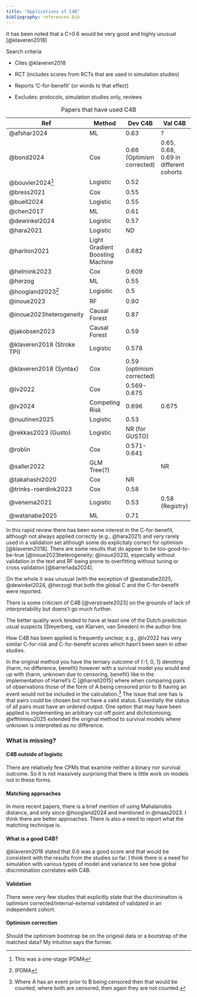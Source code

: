 ```yaml
---
title: "Applications of C4B"
bibliography: references.bib
---
```


It has been noted that a C\>0.6 would be very good and highly unusual [@klaveren2018]

Search criteria

-   Cites @klaveren2018

-   RCT (includes scores from RCTs that are used in simulation studies)

-   Reports 'C-for-benefit' (or words to that effect)

-   Excludes: protocols, simulation studies only, reviews

| Ref | Method | Dev C4B | Val C4B |
|------------------|------------------|------------------|------------------|
| @afshar2024 | ML | 0.63 | ? |
| @bond2024 | Cox | 0.66 (Optimism corrected) | 0.65, 0.68, 0.69 in different cohorts |
| @bouvier2024[^1] | Logistic | 0.52 |  |
| @bress2021 | Cox | 0.55 |  |
| @buell2024 | Logistic | 0.55 |  |
| @chen2017 | ML | 0.61 |  |
| @dewinkel2024 | Logistic | 0.57 |  |
| @hara2021 | Logistic | ND |  |
| @hariton2021 | Light Gradient Boosting Machine | 0.682 |  |
| @helmink2023 | Cox | 0.609 |  |
| @herzog | ML | 0.55 |  |
| @hoogland2023[^2] | Logisitic | 0.5 |  |
| @inoue2023 | RF | 0.90 |  |
| @inoue2023heterogeneity | Causal Forest | 0.87 |  |
| @jakobsen2023 | Causal Forest | 0.59 |  |
| @klaveren2018 (Stroke TPI) | Logistic | 0.578 |  |
| @klaveren2018 (Syntax) | Cox | 0.59 (optimism corrected) |  |
| @lv2022 | Cox | 0.569-0.675 |  |
| @lv2024 | Competing Risk | 0.696 | 0.675 |
| @nuutinen2025 | Logistic | 0.53 |  |
| @rekkas2023 (Gusto) | Logistic | NR (for GUSTO) |  |
| @roblin | Cox | 0.571-0.641 |  |
| @saller2022 | GLM Tree(?) |  | NR |
| @takahashi2020 | Cox | NR |  |
| @trinks-roerdink2023 | Cox | 0.58 |  |
| @venema2021 | Logistic | 0.53 | 0.58 (Registry) |
| @watanabe2025 | ML | 0.71 |  |

: Papers that have used C4B

[^1]: This was a one-stage IPDMA

[^2]: IPDMA

In this rapid review there has been some interest in the C-for-benefit, although not always applied correctly (e.g., @hara2021) and very rarely used in a validation set although some do explicitaly correct for optimism [@klaveren2018]. There are some results that do appear to be too-good-to-be-true [@inoue2023heterogeneity; @inoue2023], especially without validation in the text and RF being prone to overfitting without tuning or cross validation [@barreñada2024].

On the whole it was unusual (with the exception of @watanabe2025, @dewinkel2024, @herzog) that both the global C and the C-for-benefit were reported.

There is some criticism of C4B [@verstraete2023] on the grounds of lack of interpretability but doens't go much further.

The better quality work tended to have at least one of the Dutch prediction usual suspects (Steyerberg, van Klarven, van Smeden) in the author line.

How C4B has been applied is frequently unclear, e.g., @lv2022 has very similar C-for-risk and C-for-benefit scores which hasn't been seen in other studies.

In the original method you have the ternary outcome of {-1, 0, 1} denoting {harm, no difference, benefit} however with a survival model you would end up with {harm, unknown due to censoring, benefit} like in the implementation of Harrell's C [@harrell2015] where when comparing pairs of observations those of the form of A being censored prior to B having an event would not be included in the calculation.[^3] The issue that one has is that pairs could be chosen but not have a valid status. Essentially the status of all pairs must have an ordered output. One option that may have been applied is implementing an arbitrary cut-off point and dichotomising. @efthimiou2025 extended the original method to survival models where unknown is interpreted as no difference.

[^3]: Where A has an event prior to B being censored then that would be counted, where both are censored, then again they are not counted.

### What is missing?

#### C4B outside of logistic

There are relatively few CPMs that examine neither a binary nor survival outcome. So it is not massively surprising that there is little work on models not in these forms.

#### Matching approaches

In more recent papers, there is a brief mention of using Mahalanobis distance, and only since @hoogland2024 and mentioned in @maas2023. I think there are better approaches. There is also a need to report what the matching technique is.

#### What is a good C4B?

@klaveren2018 stated that 0.6 was a good score and that would be consistent with the results from the studies so far. I think there is a need for simulation with various types of model and variance to see how global discrimination correlates with C4B.

#### Validation

There were very few studies that explicitly state that the discrimination is optimism corrected/internal-external validated of validated in an independent cohort.

#### Optimism correction

Should the optimism bootstrap be on the original data or a bootstrap of the matched data? My intuition says the former.
